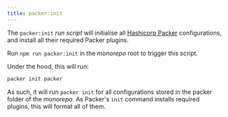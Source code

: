 ```yaml
---
title: packer:init
---
```


The `packer:init` _run script_ will initialise all
[Hashicorp Packer](https://packer.io/) configurations, and install
all their required Packer plugins.

Run `npm run packer:init` in the _monorepo_ root to trigger this script.

Under the hood, this will run:

```sh title="Terminal"
packer init packer
```

As such, it will run `packer init` for all configurations stored in
the <RepoFile>packer</RepoFile> folder of the _monorepo_.
As Packer's `init` command installs required plugins, this will
format all of them.
